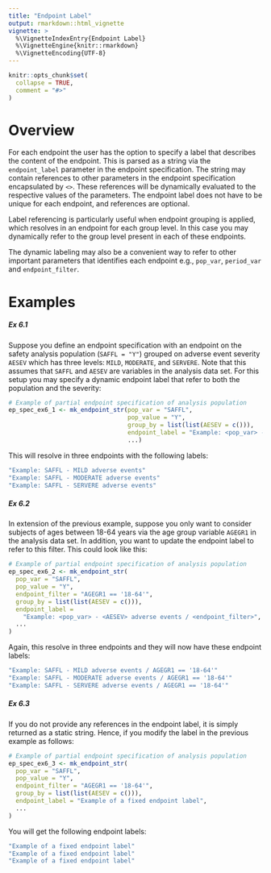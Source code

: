 ```yaml
---
title: "Endpoint Label"
output: rmarkdown::html_vignette
vignette: >
  %\VignetteIndexEntry{Endpoint Label}
  %\VignetteEngine{knitr::rmarkdown}
  %\VignetteEncoding{UTF-8}
---
```


```r
knitr::opts_chunk$set(
  collapse = TRUE,
  comment = "#>"
)
```

# Overview

For each endpoint the user has the option to specify a label that describes the content of the endpoint. 
This is parsed as a string via the `endpoint_label` parameter in the endpoint specification.
The string may contain references to other parameters in the endpoint specification encapsulated by `<>`. 
These references will be dynamically evaluated to the respective values of the parameters.
The endpoint label does not have to be unique for each endpoint, and references are optional.

Label referencing is particularly useful when endpoint grouping is applied, which resolves in an endpoint for each group level. 
In this case you may dynamically refer to the group level present in each of these endpoints.

The dynamic labeling may also be a convenient way to refer to other important parameters that identifies each endpoint e.g., `pop_var`, `period_var` and `endpoint_filter`.


# Examples


##### Ex 6.1

Suppose you define an endpoint specification with an endpoint on the safety analysis population (`SAFFL = "Y"`) grouped on adverse event severity `AESEV` which has three levels: `MILD`, `MODERATE`, and `SERVERE`. 
Note that this assumes that `SAFFL` and `AESEV` are variables in the analysis data set. For this setup you may specify a dynamic endpoint label that refer to both the population and the severity: 

```r
# Example of partial endpoint specification of analysis population
ep_spec_ex6_1 <- mk_endpoint_str(pop_var = "SAFFL",
                                 pop_value = "Y",
                                 group_by = list(list(AESEV = c())),
                                 endpoint_label = "Example: <pop_var> - <AESEV> adverse events",
                                 ...)
```

This will resolve in three endpoints with the following labels:

```r
"Example: SAFFL - MILD adverse events"
"Example: SAFFL - MODERATE adverse events"
"Example: SAFFL - SERVERE adverse events"
```

##### Ex 6.2

In extension of the previous example, suppose you only want to consider subjects of ages between 18-64 years via the age group variable `AGEGR1` in the analysis data set.
In addition, you want to update the endpoint label to refer to this filter. This could look like this:   

```r
# Example of partial endpoint specification of analysis population
ep_spec_ex6_2 <- mk_endpoint_str(
  pop_var = "SAFFL",
  pop_value = "Y",
  endpoint_filter = "AGEGR1 == '18-64'",
  group_by = list(list(AESEV = c())),
  endpoint_label =
    "Example: <pop_var> - <AESEV> adverse events / <endpoint_filter>",
  ...
)
```

Again, this resolve in three endpoints and they will now have these endpoint labels:

```r
"Example: SAFFL - MILD adverse events / AGEGR1 == '18-64'"
"Example: SAFFL - MODERATE adverse events / AGEGR1 == '18-64'"
"Example: SAFFL - SERVERE adverse events / AGEGR1 == '18-64'"
```

##### Ex 6.3

If you do not provide any references in the endpoint label, it is simply returned as a static string.
Hence, if you modify the label in the previous example as follows:

```r
# Example of partial endpoint specification of analysis population
ep_spec_ex6_3 <- mk_endpoint_str(
  pop_var = "SAFFL",
  pop_value = "Y",
  endpoint_filter = "AGEGR1 == '18-64'",
  group_by = list(list(AESEV = c())),
  endpoint_label = "Example of a fixed endpoint label",
  ...
)
```

You will get the following endpoint labels:

```r
"Example of a fixed endpoint label"
"Example of a fixed endpoint label"
"Example of a fixed endpoint label"
```
